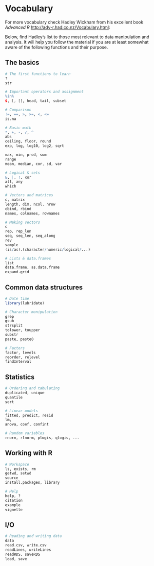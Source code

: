 # Vocabulary 

For more vocabulary check Hadley Wickham from his excellent book *Advanced R* <http://adv-r.had.co.nz/Vocabulary.html>:

Below, find Hadley's list to those most relevant to data manipulation and analysis. It will help you follow the material if you are at least somewhat aware of the following functions and their purpose.

## The basics
```r
# The first functions to learn
?
str

# Important operators and assignment
%in%
$, [, [[, head, tail, subset

# Comparison 
!=, ==, >, >=, <, <=
is.na

# Basic math
*, +, -, /, ^
abs
ceiling, floor, round
exp, log, log10, log2, sqrt

max, min, prod, sum
range
mean, median, cor, sd, var

# Logical & sets 
&, |, !, xor
all, any
which

# Vectors and matrices
c, matrix
length, dim, ncol, nrow
cbind, rbind
names, colnames, rownames

# Making vectors 
c
rep, rep_len
seq, seq_len, seq_along
rev
sample
(is/as).(character/numeric/logical/...)

# Lists & data.frames 
list
data.frame, as.data.frame
expand.grid

```

## Common data structures
```r
# Date time
library(lubridate)

# Character manipulation 
grep
gsub
strsplit
tolower, toupper
substr
paste, paste0

# Factors 
factor, levels
reorder, relevel
findInterval
```

## Statistics
```r
# Ordering and tabulating 
duplicated, unique
quantile
sort

# Linear models 
fitted, predict, resid
lm,
anova, coef, confint

# Random variables
rnorm, rlnorm, plogis, qlogis, ...
```

## Working with R
```r
# Workspace 
ls, exists, rm
getwd, setwd
source
install.packages, library

# Help
help, ?
citation
example
vignette
```

## I/O
```r
# Reading and writing data
data
read.csv, write.csv
readLines, writeLines
readRDS, saveRDS
load, save
```
